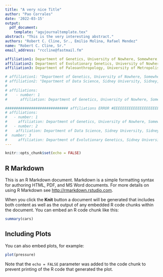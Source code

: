 ```yaml
---
title: "A very nice Title"
author: "Pao Corrales"
date: '2022-03-15'
output: 
  pdf_document:
    template: "agujournaltemplate.tex"
abstract: "This is the very interesting abstract."  
authors: "Robert C. Cline, Sr., Emilio Molina, Rafael Mendez"
name: "Robert C. Cline, Sr."
email_address: "rccline@fastmail.fm"

affiliation1: Department of Genetics, University of Nowhere, Somewhere, NE 69162, USA
affiliation2: Department of Evolutionary Genetics, University of Nowhere, Somewhere, NE 69162, USA  
affiliation3: Department of Paleoanthropology, University of Metropolis, Metropolis, KS 69162, USA

# affiliation1: "Department of Genetics, University of Nowhere, Somewhere, NE 69162, USA"
# affiliation2: "Department of Data Science, Sidney University, Sidney, NE 69162, USA"
# 
# affiliations:
#    - number: 1
#      affiliation: Department of Genetics, University of Nowhere, Somewhere, NE 69162, USA

############################# affiliations ERROR #EEEEEEEEEEEEEEEEEEEEEEEEEEEEEEEEEEEEEEEEEEEEEEEEEEE
# affiliations:
#   - number: 1
#     affiliation: Department of Genetics, University of Nowhere, Somewhere, NE 69162, USA
#   - number: 2
#    affiliation: Department of Data Science, Sidney University, Sidney, NE 69162, USA
#  number: 3
#     affiliation: Department of Evolutionary Genetics, Sidney University, Sidney, NE 69162, USA
---
```


```r
knitr::opts_chunk$set(echo = FALSE)
```

## R Markdown

This is an R Markdown document. Markdown is a simple formatting syntax for authoring HTML, PDF, and MS Word documents. For more details on using R Markdown see <http://rmarkdown.rstudio.com>.

When you click the **Knit** button a document will be generated that includes both content as well as the output of any embedded R code chunks within the document. You can embed an R code chunk like this:

```r
summary(cars)
```

## Including Plots

You can also embed plots, for example:

```r
plot(pressure)
```

Note that the `echo = FALSE` parameter was added to the code chunk to prevent printing of the R code that generated the plot.
